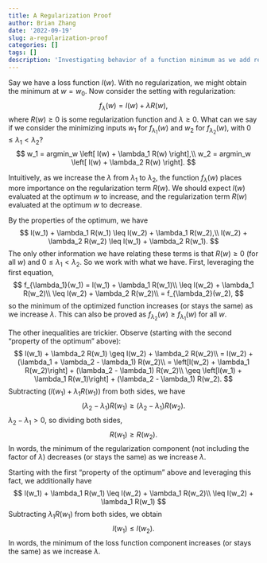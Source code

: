 ```yaml
---
title: A Regularization Proof
author: Brian Zhang
date: '2022-09-19'
slug: a-regularization-proof
categories: []
tags: []
description: 'Investigating behavior of a function minimum as we add regularization.'
---
```


Say we have a loss function $l(w)$. With no regularization, we might obtain the minimum at $w = w_0$. Now consider the setting with regularization:
$$
f_\lambda(w) = l(w) + \lambda R(w),
$$
where $R(w) \geq 0$ is some regularization function and $\lambda \geq 0$. What can we say if we consider the minimizing inputs $w_1$ for $f_{\lambda_1}(w)$ and $w_2$ for $f_{\lambda_2}(w)$, with $0 \leq \lambda_1 < \lambda_2$?
$$
w_1 = argmin_w \left[ l(w) + \lambda_1 R(w) \right],\\
w_2 = argmin_w \left[ l(w) + \lambda_2 R(w) \right].
$$

Intuitively, as we increase the $\lambda$ from $\lambda_1$ to $\lambda_2$, the function $f_\lambda(w)$ places more importance on the regularization term $R(w)$. We should expect $l(w)$ evaluated at the optimum $w$ to increase, and the regularization term $R(w)$ evaluated at the optimum $w$ to decrease.

By the properties of the optimum, we have
$$
l(w_1) + \lambda_1 R(w_1) \leq l(w_2) + \lambda_1 R(w_2),\\
l(w_2) + \lambda_2 R(w_2) \leq l(w_1) + \lambda_2 R(w_1).
$$
The only other information we have relating these terms is that $R(w) \geq 0$ (for all $w$) and $0 \leq \lambda_1 < \lambda_2$. So we work with what we have. First, leveraging the first equation,
$$
f_{\lambda_1}(w_1) = l(w_1) + \lambda_1 R(w_1)\\
\leq l(w_2) + \lambda_1 R(w_2)\\
\leq l(w_2) + \lambda_2 R(w_2)\\
= f_{\lambda_2}(w_2),
$$
so the minimum of the optimized function increases (or stays the same) as we increase $\lambda$. This can also be proved as $f_{\lambda_2}(w) \geq f_{\lambda_1}(w)$ for all $w$.

The other inequalities are trickier. Observe (starting with the second "property of the optimum" above):
$$
l(w_1) + \lambda_2 R(w_1) \geq l(w_2) + \lambda_2 R(w_2)\\
= l(w_2) + (\lambda_1 + \lambda_2 - \lambda_1) R(w_2)\\
= \left[l(w_2) + \lambda_1 R(w_2)\right] + (\lambda_2 - \lambda_1) R(w_2)\\
\geq \left[l(w_1) + \lambda_1 R(w_1)\right] + (\lambda_2 - \lambda_1) R(w_2).
$$
Subtracting $(l(w_1) + \lambda_1 R(w_1))$ from both sides, we have
$$
(\lambda_2 - \lambda_1) R(w_1) \geq (\lambda_2 - \lambda_1) R(w_2).
$$
$\lambda_2 - \lambda_1 > 0$, so dividing both sides,
$$
R(w_1) \geq R(w_2).
$$
In words, the minimum of the regularization component (not including the factor of $\lambda$) decreases (or stays the same) as we increase $\lambda$.

Starting with the first "property of the optimum" above and leveraging this fact, we additionally have
$$
l(w_1) + \lambda_1 R(w_1) \leq l(w_2) + \lambda_1 R(w_2)\\
\leq l(w_2) + \lambda_1 R(w_1)
$$
Subtracting $\lambda_1 R(w_1)$ from both sides, we obtain
$$
l(w_1) \leq l(w_2).
$$
In words, the minimum of the loss function component increases (or stays the same) as we increase $\lambda$.
